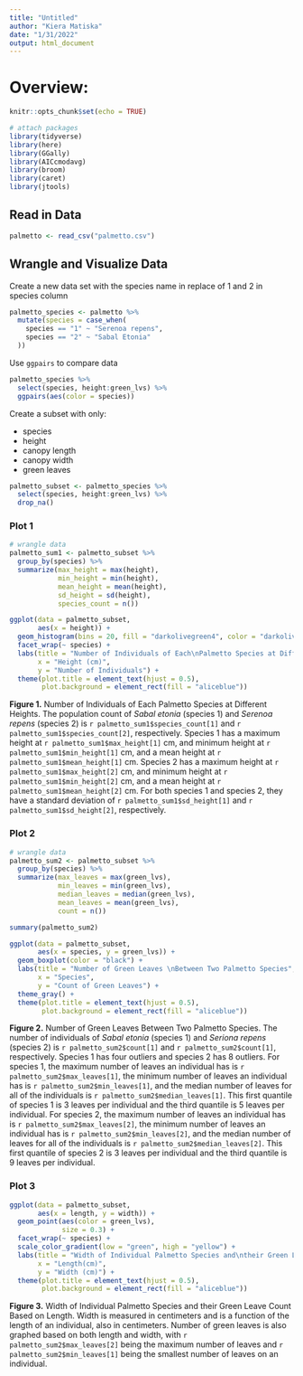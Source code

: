 ```yaml
---
title: "Untitled"
author: "Kiera Matiska"
date: "1/31/2022"
output: html_document
---
```


# Overview:


```r
knitr::opts_chunk$set(echo = TRUE)

# attach packages
library(tidyverse)
library(here)
library(GGally)
library(AICcmodavg)
library(broom)
library(caret)
library(jtools)
```

## Read in Data

```r
palmetto <- read_csv("palmetto.csv")
```

## Wrangle and Visualize Data {.tabset .tabset-fade}

Create a new data set with the species name in replace of 1 and 2 in species column

```r
palmetto_species <- palmetto %>% 
  mutate(species = case_when(
    species == "1" ~ "Serenoa repens",
    species == "2" ~ "Sabal Etonia"
  ))
```

Use `ggpairs` to compare data

```r
palmetto_species %>% 
  select(species, height:green_lvs) %>% 
  ggpairs(aes(color = species))
```

Create a subset with only:

- species
- height
- canopy length
- canopy width
- green leaves

```r
palmetto_subset <- palmetto_species %>% 
  select(species, height:green_lvs) %>% 
  drop_na()
```

### Plot 1

```r
# wrangle data
palmetto_sum1 <- palmetto_subset %>% 
  group_by(species) %>% 
  summarize(max_height = max(height),
            min_height = min(height),
            mean_height = mean(height),
            sd_height = sd(height),
            species_count = n())
```

```r
ggplot(data = palmetto_subset,
       aes(x = height)) +
  geom_histogram(bins = 20, fill = "darkolivegreen4", color = "darkolivegreen") +
  facet_wrap(~ species) +
  labs(title = "Number of Individuals of Each\nPalmetto Species at Different Heights",
       x = "Height (cm)",
       y = "Number of Individuals") +
  theme(plot.title = element_text(hjust = 0.5),
        plot.background = element_rect(fill = "aliceblue"))
```

**Figure 1.** Number of Individuals of Each Palmetto Species at Different Heights. The population count of *Sabal etonia* (species 1) and *Serenoa repens* (species 2) is `r palmetto_sum1$species_count[1]` and `r palmetto_sum1$species_count[2]`, respectively. Species 1 has a maximum height at `r palmetto_sum1$max_height[1]` cm, and minimum height at `r palmetto_sum1$min_height[1]` cm, and a mean height at `r palmetto_sum1$mean_height[1]` cm. Species 2 has a maximum height at `r palmetto_sum1$max_height[2]` cm, and minimum height at `r palmetto_sum1$min_height[2]` cm, and a mean height at `r palmetto_sum1$mean_height[2]` cm. For both species 1 and species 2, they have a standard deviation of `r palmetto_sum1$sd_height[1]` and `r palmetto_sum1$sd_height[2]`, respectively.

### Plot 2

```r
# wrangle data
palmetto_sum2 <- palmetto_subset %>% 
  group_by(species) %>% 
  summarize(max_leaves = max(green_lvs),
            min_leaves = min(green_lvs),
            median_leaves = median(green_lvs),
            mean_leaves = mean(green_lvs),
            count = n())

summary(palmetto_sum2)

```

```r
ggplot(data = palmetto_subset,
       aes(x = species, y = green_lvs)) +
  geom_boxplot(color = "black") +
  labs(title = "Number of Green Leaves \nBetween Two Palmetto Species",
       x = "Species",
       y = "Count of Green Leaves") +
  theme_gray() +
  theme(plot.title = element_text(hjust = 0.5),
        plot.background = element_rect(fill = "aliceblue"))
```

**Figure 2.** Number of Green Leaves Between Two Palmetto Species. The number of individuals of *Sabal etonia* (species 1) and *Seriona repens* (species 2) is `r palmetto_sum2$count[1]` and `r palmetto_sum2$count[1]`, respectively. Species 1 has four outliers and species 2 has 8 outliers. For species 1, the maximum number of leaves an individual has is `r palmetto_sum2$max_leaves[1]`, the minimum number of leaves an individual has is `r palmetto_sum2$min_leaves[1]`, and the median number of leaves for all of the individuals is `r palmetto_sum2$median_leaves[1]`. This first quantile of species 1 is 3 leaves per individual and the third quantile is 5 leaves per individual. For species 2, the maximum number of leaves an individual has is `r palmetto_sum2$max_leaves[2]`, the minimum number of leaves an individual has is `r palmetto_sum2$min_leaves[2]`, and the median number of leaves for all of the individuals is `r palmetto_sum2$median_leaves[2]`. This first quantile of species 2 is 3 leaves per individual and the third quantile is 9 leaves per individual.

### Plot 3

```r
ggplot(data = palmetto_subset,
       aes(x = length, y = width)) +
  geom_point(aes(color = green_lvs),
             size = 0.3) +
  facet_wrap(~ species) +
  scale_color_gradient(low = "green", high = "yellow") +
  labs(title = "Width of Individual Palmetto Species and\ntheir Green Leave Count Based on Length",
       x = "Length(cm)",
       y = "Width (cm)") +
  theme(plot.title = element_text(hjust = 0.5),
        plot.background = element_rect(fill = "aliceblue"))
```

**Figure 3.** Width of Individual Palmetto Species and their Green Leave Count Based on Length. Width is measured in centimeters and is a function of the length of an individual, also in centimeters. Number of green leaves is also graphed based on both length and width, with `r palmetto_sum2$max_leaves[2]` being the maximum number of leaves and `r palmetto_sum2$min_leaves[1]` being the smallest number of leaves on an individual.









